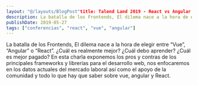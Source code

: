 ```yaml
---
layout: "@/layouts/BlogPost"title: Talend Land 2019 - React vs Angular vs Vue
description: La batalla de los Frontends, El dilema nace a la hora de elegir entre “Vue”, “Angular” o “React”
publishDate: 2019-05-27
tags: ["conferencias", "react", "vue", "angular"]
---
```


La batalla de los Frontends, El dilema nace a la hora de elegir entre “Vue”, “Angular” o “React”. ¿Cuál es realmente mejor? ¿Cuál debo aprender? ¿Cuál es mejor pagado? En esta charla exponemos los pros y contras de los principales frameworks y librerías para el desarrollo web, nos enfocaremos en los datos actuales del mercado laboral así como el apoyo de la comunidad y todo lo que hay que saber sobre vue, angular y React.
